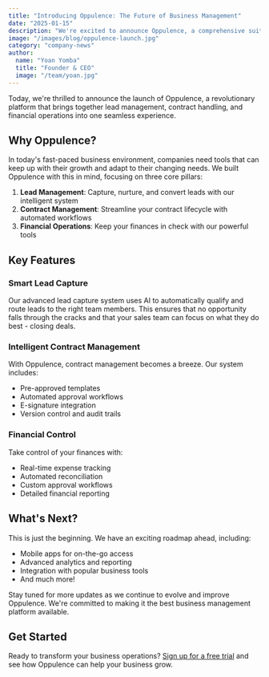 ```yaml
---
title: "Introducing Oppulence: The Future of Business Management"
date: "2025-01-15"
description: "We're excited to announce Oppulence, a comprehensive suite of tools designed to revolutionize how businesses manage their operations."
image: "/images/blog/oppulence-launch.jpg"
category: "company-news"
author:
  name: "Yoan Yomba"
  title: "Founder & CEO"
  image: "/team/yoan.jpg"
---
```


Today, we're thrilled to announce the launch of Oppulence, a revolutionary platform that brings together lead management, contract handling, and financial operations into one seamless experience.

## Why Oppulence?

In today's fast-paced business environment, companies need tools that can keep up with their growth and adapt to their changing needs. We built Oppulence with this in mind, focusing on three core pillars:

1. **Lead Management**: Capture, nurture, and convert leads with our intelligent system
2. **Contract Management**: Streamline your contract lifecycle with automated workflows
3. **Financial Operations**: Keep your finances in check with our powerful tools

## Key Features

### Smart Lead Capture

Our advanced lead capture system uses AI to automatically qualify and route leads to the right team members. This ensures that no opportunity falls through the cracks and that your sales team can focus on what they do best - closing deals.

### Intelligent Contract Management

With Oppulence, contract management becomes a breeze. Our system includes:

- Pre-approved templates
- Automated approval workflows
- E-signature integration
- Version control and audit trails

### Financial Control

Take control of your finances with:

- Real-time expense tracking
- Automated reconciliation
- Custom approval workflows
- Detailed financial reporting

## What's Next?

This is just the beginning. We have an exciting roadmap ahead, including:

- Mobile apps for on-the-go access
- Advanced analytics and reporting
- Integration with popular business tools
- And much more!

Stay tuned for more updates as we continue to evolve and improve Oppulence. We're committed to making it the best business management platform available.

## Get Started

Ready to transform your business operations? [Sign up for a free trial](https://app.thinkthank.app/register) and see how Oppulence can help your business grow.
